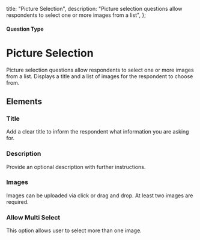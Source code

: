 
  title: "Picture Selection",
  description: "Picture selection questions allow respondents to select one or more images from a list",
};

#### Question Type

# Picture Selection

Picture selection questions allow respondents to select one or more images from a list. Displays a title and a list of images for the respondent to choose from.

<SurveyEmbed surveyUrl="https://app.formbricks.com/s/xtgmwxlk7jxxr4oi6ym7odki" />

## Elements
<MdxImage
  src={PictureSelection}
  alt="Overview of Picture Selection question type"
  quality="100"
  className="max-w-full rounded-lg sm:max-w-3xl"
/>

### Title
Add a clear title to inform the respondent what information you are asking for.

### Description
Provide an optional description with further instructions.

### Images
Images can be uploaded via click or drag and drop. At least two images are required.

### Allow Multi Select
This option allows user to select more than one image.